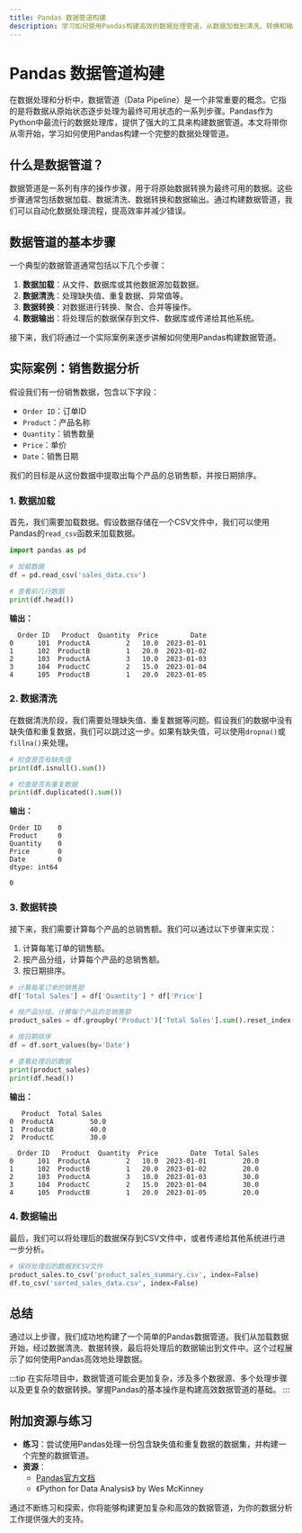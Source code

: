 ```yaml
---
title: Pandas 数据管道构建
description: 学习如何使用Pandas构建高效的数据处理管道，从数据加载到清洗、转换和输出，掌握数据处理的完整流程。
---
```


# Pandas 数据管道构建

在数据处理和分析中，数据管道（Data Pipeline）是一个非常重要的概念。它指的是将数据从原始状态逐步处理为最终可用状态的一系列步骤。Pandas作为Python中最流行的数据处理库，提供了强大的工具来构建数据管道。本文将带你从零开始，学习如何使用Pandas构建一个完整的数据处理管道。

## 什么是数据管道？

数据管道是一系列有序的操作步骤，用于将原始数据转换为最终可用的数据。这些步骤通常包括数据加载、数据清洗、数据转换和数据输出。通过构建数据管道，我们可以自动化数据处理流程，提高效率并减少错误。

## 数据管道的基本步骤

一个典型的数据管道通常包括以下几个步骤：

1. **数据加载**：从文件、数据库或其他数据源加载数据。
2. **数据清洗**：处理缺失值、重复数据、异常值等。
3. **数据转换**：对数据进行转换、聚合、合并等操作。
4. **数据输出**：将处理后的数据保存到文件、数据库或传递给其他系统。

接下来，我们将通过一个实际案例来逐步讲解如何使用Pandas构建数据管道。

## 实际案例：销售数据分析

假设我们有一份销售数据，包含以下字段：

- `Order ID`：订单ID
- `Product`：产品名称
- `Quantity`：销售数量
- `Price`：单价
- `Date`：销售日期

我们的目标是从这份数据中提取出每个产品的总销售额，并按日期排序。

### 1. 数据加载

首先，我们需要加载数据。假设数据存储在一个CSV文件中，我们可以使用Pandas的`read_csv`函数来加载数据。

```python
import pandas as pd

# 加载数据
df = pd.read_csv('sales_data.csv')

# 查看前几行数据
print(df.head())
```

**输出：**

```
  Order ID   Product  Quantity  Price        Date
0      101  ProductA         2   10.0  2023-01-01
1      102  ProductB         1   20.0  2023-01-02
2      103  ProductA         3   10.0  2023-01-03
3      104  ProductC         2   15.0  2023-01-04
4      105  ProductB         1   20.0  2023-01-05
```

### 2. 数据清洗

在数据清洗阶段，我们需要处理缺失值、重复数据等问题。假设我们的数据中没有缺失值和重复数据，我们可以跳过这一步。如果有缺失值，可以使用`dropna()`或`fillna()`来处理。

```python
# 检查是否有缺失值
print(df.isnull().sum())

# 检查是否有重复数据
print(df.duplicated().sum())
```

**输出：**

```
Order ID    0
Product     0
Quantity    0
Price       0
Date        0
dtype: int64

0
```

### 3. 数据转换

接下来，我们需要计算每个产品的总销售额。我们可以通过以下步骤来实现：

1. 计算每笔订单的销售额。
2. 按产品分组，计算每个产品的总销售额。
3. 按日期排序。

```python
# 计算每笔订单的销售额
df['Total Sales'] = df['Quantity'] * df['Price']

# 按产品分组，计算每个产品的总销售额
product_sales = df.groupby('Product')['Total Sales'].sum().reset_index()

# 按日期排序
df = df.sort_values(by='Date')

# 查看处理后的数据
print(product_sales)
print(df.head())
```

**输出：**

```
   Product  Total Sales
0  ProductA         50.0
1  ProductB         40.0
2  ProductC         30.0

  Order ID   Product  Quantity  Price        Date  Total Sales
0      101  ProductA         2   10.0  2023-01-01         20.0
1      102  ProductB         1   20.0  2023-01-02         20.0
2      103  ProductA         3   10.0  2023-01-03         30.0
3      104  ProductC         2   15.0  2023-01-04         30.0
4      105  ProductB         1   20.0  2023-01-05         20.0
```

### 4. 数据输出

最后，我们可以将处理后的数据保存到CSV文件中，或者传递给其他系统进行进一步分析。

```python
# 保存处理后的数据到CSV文件
product_sales.to_csv('product_sales_summary.csv', index=False)
df.to_csv('sorted_sales_data.csv', index=False)
```

## 总结

通过以上步骤，我们成功地构建了一个简单的Pandas数据管道。我们从加载数据开始，经过数据清洗、数据转换，最后将处理后的数据输出到文件中。这个过程展示了如何使用Pandas高效地处理数据。

:::tip
在实际项目中，数据管道可能会更加复杂，涉及多个数据源、多个处理步骤以及更复杂的数据转换。掌握Pandas的基本操作是构建高效数据管道的基础。
:::

## 附加资源与练习

- **练习**：尝试使用Pandas处理一份包含缺失值和重复数据的数据集，并构建一个完整的数据管道。
- **资源**：
  - [Pandas官方文档](https://pandas.pydata.org/pandas-docs/stable/)
  - 《Python for Data Analysis》 by Wes McKinney

通过不断练习和探索，你将能够构建更加复杂和高效的数据管道，为你的数据分析工作提供强大的支持。